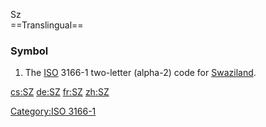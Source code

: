 {{also|.sz}}


Sz<br />
==Translingual==

===Symbol===
{{head|mul|symbol}}
# The [[ISO]] 3166-1 two-letter (alpha-2) code for [[Swaziland]].

[[Category:ISO 3166-1]]

[[cs:SZ]]
[[de:SZ]]
[[fr:SZ]]
[[zh:SZ]]